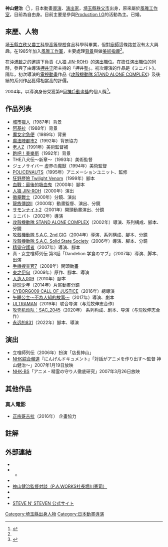 {{blpsources|time=2020-12-01}}
{{Infobox person
| name        = 神山健治
| image       = Kenji Kamiyama.jpg
| imagesize   = 
| caption     = 
| native_name = 神山健治
| native_name_lang = ja
| birthname   = 神山健治
| birth_date  = {{Birth date and age|1966|3|20}}
| birth_place = [[日本|日本]][[埼玉縣|埼玉縣]]<ref name=otocoto>{{cite web| title=神山監督、2020年の日本を予測する!!| url=https://otocoto.jp/interview/hirunehime/6/| accessdate=2017-07-21| archive-date=2019-06-08| archive-url=https://web.archive.org/web/20190608102412/https://otocoto.jp/interview/hirunehime/6/| dead-url=no}}</ref>
| death_date  = 
| death_place = 
| othername   = 
| occupation  = [[動畫|動畫]][[電視導演|電視]]和[[電影導演|電影導演]]、美術家和[[編劇|編劇]]
| years_active = 
| spouse      = 
| website     = {{URL|http://www.ph9.jp/}}
|module={{Japanese|japanese=神山 健治|kana=かみやま けんじ|romaji=Kamiyama Kenji|embed=yes}}
}}
'''神山健治'''（{{bd|1966年|3月20日}}<ref name="paworks">{{Cite web |url=http://www.pa-works.jp/runner/kamiyama/index01.1.htm |title=PA works Anime Runner |access-date=2010-01-03 |archive-url=https://web.archive.org/web/20090228062345/http://www.pa-works.jp/runner/kamiyama/index01.1.htm |archive-date=2009-02-28 |dead-url=yes }}</ref>），日本動畫[[導演|導演]]、[[演出家|演出家]]，[[埼玉縣|埼玉縣]][[秩父市|秩父市]]出身，原來屬於[[風雅工作室|風雅工作室]]，目前為自由身。目前主要是參與[[Production_I.G|Production I.G]]的活動為主。已婚。

== 來歷、人物 ==
[[埼玉縣立秩父農工科學高等學校|埼玉縣立秩父農工科學高等學校]]食品科學科畢業，但對[[廚師|廚師]]這條路並沒有太大興趣。在1985年加入[[風雅工作室|風雅工作室]]，主要處理[[背景|背景]]與做[[美術指導|美術指導]]<ref name="paworks" />。

在[[沖浦啟之|沖浦啟之]]的邀請下負責《[[人狼_JIN-ROH|人狼 JIN-ROH]]》的[[演出|演出]]職位。在擔任演出職位的同時，參與了由導演[[押井守|押井守]]所主持的「押井塾」。初次導演的作品是《ミニパト》。隔年，初次導演的[[電視動畫|電視動畫]]作品《[[攻殼機動隊_STAND_ALONE_COMPLEX|攻殼機動隊 STAND ALONE COMPLEX]]》及後續的系列作品獲得相當高的評價。

2004年，以導演身份榮獲第9回[[神戶動畫獎|神戶動畫獎]]的個人獎<ref>{{Cite web |url=http://www.anime-kobe.jp/archive/index.html |title=アニメーション神戸-これまでの記録 |accessdate=2010-01-03 |archive-date=2008-05-12 |archive-url=https://web.archive.org/web/20080512065703/http://www.anime-kobe.jp/archive/index.html |dead-url=no }}</ref>。

== 作品列表 ==
* [[城市獵人|城市獵人]]（1987年）背景
* [[阿基拉_(電影)|阿基拉]]（1988年）背景
* [[魔女宅急便|魔女宅急便]]（1989年）背景
* [[魔法陣都市|魔法陣都市2]]（1992年）背景協力
* [[老人Z|老人Z]]（1991年）美術監督補
* [[跑吧！美樂斯_(動畫)|跑吧！美樂斯]]（1992年）背景
* THE八犬伝〜新章〜（1993年）美術監督
* ジェノサイバー 虚界の魔獣（1994年）美術監督
* [[POLICENAUTS|POLICENAUTS]]（1995年）アニメーションユニット、監修
* [[狂野歷險_Twilight_Venom|狂野歷險 Twilight Venom]]（1999年）腳本
* [[血戰：最後的吸血鬼|血戰：最後的吸血鬼]]（2000年）腳本
* [[人狼_JIN-ROH|人狼 JIN-ROH]]（2000年）演出
* [[徽章戰士|徽章戰士]]（2000年）分鏡、演出
* [[龍族傳說|龍族傳說II]]（2000年）動畫監督、演出、分鏡
* [[サモンナイト2|サモンナイト2]]（2001年）開頭動畫演出、分鏡
* ミニパト（2002年）導演
* [[攻殼機動隊_STAND_ALONE_COMPLEX|攻殼機動隊 STAND ALONE COMPLEX]]（2002年）導演、系列構成、腳本、分鏡
* [[攻殼機動隊_S.A.C._2nd_GIG|攻殼機動隊 S.A.C. 2nd GIG]]（2004年）導演、系列構成、腳本、分鏡
* [[攻殼機動隊_S.A.C._Solid_State_Society|攻殼機動隊 S.A.C. Solid State Society]]（2006年）導演、腳本、分鏡
* [[守護者系列#電視動畫|精靈守護者]]（2007年）導演、腳本
* 真・女立喰師列伝 第3話「Dandelion 学食のマブ」（2007年）導演、脚本、出演
* [[手機搜查官7|手機搜查官7]]（2008年）開頭動畫
* [[東之伊甸|東之伊甸]]（2009年）原作、腳本、導演
* [[人造人009_(動畫)|人造人009]]（2010年）腳本
* [[排球少年|排球少年]]（2014年）片尾動畫分鏡
* [[人造人009_(动画)#3D.E5.8A.A8.E7.94.BB|CYBORG009 CALL OF JUSTICE]]（2016年）總導演
* [[午睡公主～不為人知的故事～|午睡公主～不為人知的故事～]]（2017年）導演、劇本
* [[ULTRAMAN|ULTRAMAN]]（2019年）联合导演（与荒牧伸志合作）
* [[攻壳机动队：SAC_2045|攻壳机动队：SAC_2045]]（2020年） 系列构成、剧本、导演（与荒牧伸志合作）
* [[永远的831|永远的831]]（2022年）腳本、導演

== 演出 ==
* 立喰師列伝（2006年）扮演「店長神山」
* [[NHK綜合頻道|NHK綜合頻道]]『にんげんドキュメント』「対話がアニメを作り出す〜監督 神山健治〜」2007年1月19日放映
* [[NHK-BS|NHK-BS]]「アニメ・精霊の守り人徹底研究」2007年3月26日放映

== 其他作品 ==
=== 真人電影===
* [[正宗哥吉拉|正宗哥吉拉]]（2016年） 企畫協力

== 註解 ==
{{Reflist|2}}

== 外部連結 ==
* {{Twitter|kixyuubann|神山健治：Kenji Kamiyama}}
* {{Official|http://www.craftar.co.jp/|クラフター / CRAFTAR Inc.}}
** {{Facebook|CRAFTAR.STUDIO| 株式会社 STEVE N' STEVEN}}
* {{Official|http://www.ph9.jp/|PH9 神山健治監督作品}}
* [http://www.pa-works.jp/anime/kamiyama/ 神山健治監督対談（P.A.WORKS社長堀川憲司）] {{Wayback|url=http://www.pa-works.jp/anime/kamiyama/ |date=20141202034604 }}
* {{Facebook|PH9JP|PH9 神山健治監督作品}}
* {{Twitter|PH9|PH9 神山健治監督作品公式}}
* [http://www.stst.co.jp/ STEVE N' STEVEN 公式サイト] {{Wayback|url=http://www.stst.co.jp/ |date=20150209041236 }}

{{神山健治執導作品}}
{{Authority control}}
{{DEFAULTSORT:kamiyama kenji}}
[[Category:埼玉縣出身人物|Category:埼玉縣出身人物]]
[[Category:日本動畫導演|Category:日本動畫導演]]